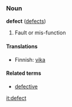===Noun===
'''defect''' ([[defects]])

#Fault or mis-function

====Translations====

*Finnish: [[vika]]

====Related terms====
*[[defective]]

[[it:defect]]